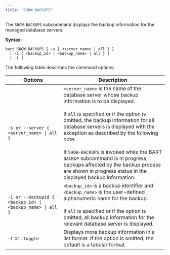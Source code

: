 ```yaml
---
title: "SHOW-BACKUPS"
---
```




The `SHOW-BACKUPS` subcommand displays the backup information for the managed database servers.

**Syntax:**

``` text
bart SHOW-BACKUPS [ –s { <server_name> | all } ]
  [ -i { <backup_id> | <backup_name> | all } ]
  [ -t ]
```

The following table describes the command options:

| Options                                                    | Description                                                                                                                                                                                                                                                                                                                                                                                                                                                           |
| ---------------------------------------------------------- | --------------------------------------------------------------------------------------------------------------------------------------------------------------------------------------------------------------------------------------------------------------------------------------------------------------------------------------------------------------------------------------------------------------------------------------------------------------------- |
| `-s or --server { <server_name> \| all }`                  | `<server_name>` is the name of the database server whose backup information is to be displayed. <br /><br /> If `all` is specified or if the option is omitted, the backup information for all database servers is displayed with the exception as described by the following note: <br /><br /> If `SHOW-BACKUPS` is invoked while the BART `BACKUP` subcommand is in progress, backups affected by the backup process are shown in progress status in the displayed backup information. |
| `-i or --backupid { <backup_id> \| <backup_name> \| all }` | `<backup_id>` is a backup identifier and `<backup_name>` is the user-defined alphanumeric name for the backup. <br /><br /> If `all` is specified or if the option is omitted, all backup information for the relevant database server is displayed.                                                                                                                                                                                                                           |
| `-t` or `–toggle`                                          | Displays more backup information in a list format. If the option is omitted, the default is a tabular format.                                                                                                                                                                                                                                                                                                                                                         |
